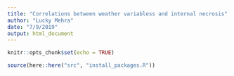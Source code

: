 ```yaml
---
title: "Correlations between weather variabless and internal necrosis"
author: "Lucky Mehra"
date: "7/9/2019"
output: html_document
---
```


```r
knitr::opts_chunk$set(echo = TRUE)
```

```r
source(here::here("src", "install_packages.R"))

```

